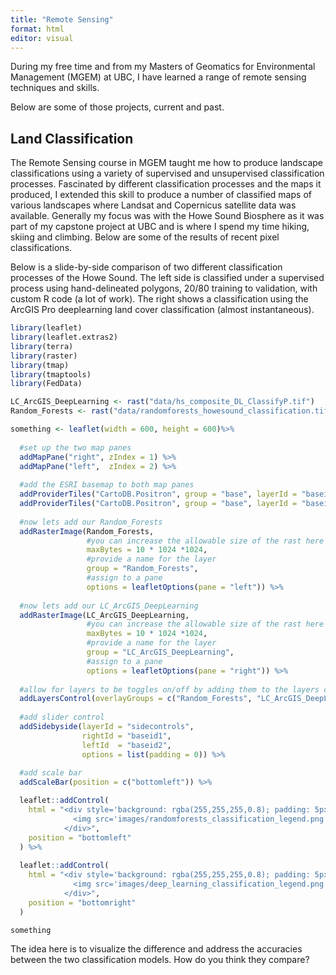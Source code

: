 ```yaml
---
title: "Remote Sensing"
format: html
editor: visual
---
```


During my free time and from my Masters of Geomatics for Environmental Management (MGEM) at UBC, I have learned a range of remote sensing techniques and skills.

Below are some of those projects, current and past.

## Land Classification

The Remote Sensing course in MGEM taught me how to produce landscape classifications using a variety of supervised and unsupervised classification processes. Fascinated by different classification processes and the maps it produced, I extended this skill to produce a number of classified maps of various landscapes where Landsat and Copernicus satellite data was available. Generally my focus was with the Howe Sound Biosphere as it was part of my capstone project at UBC and is where I spend my time hiking, skiing and climbing. Below are some of the results of recent pixel classifications.

Below is a slide-by-side comparison of two different classification processes of the Howe Sound. The left side is classified under a supervised process using hand-delineated polygons, 20/80 training to validation, with custom R code (a lot of work). The right shows a classification using the ArcGIS Pro deeplearning land cover classification (almost instantaneous).

```r
library(leaflet)
library(leaflet.extras2)
library(terra)
library(raster)
library(tmap)
library(tmaptools)
library(FedData)

LC_ArcGIS_DeepLearning <- rast("data/hs_composite_DL_ClassifyP.tif")
Random_Forests <- rast("data/randomforests_howesound_classification.tif")

something <- leaflet(width = 600, height = 600)%>%
  
  #set up the two map panes
  addMapPane("right", zIndex = 1) %>%
  addMapPane("left",  zIndex = 2) %>%
  
  #add the ESRI basemap to both map panes
  addProviderTiles("CartoDB.Positron", group = "base", layerId = "baseid1", options = pathOptions(pane = "right")) %>%
  addProviderTiles("CartoDB.Positron", group = "base", layerId = "baseid2", options = pathOptions(pane = "left")) %>%
  
  #now lets add our Random_Forests
  addRasterImage(Random_Forests, 
                 #you can increase the allowable size of the rast here
                 maxBytes = 10 * 1024 *1024,
                 #provide a name for the layer
                 group = "Random_Forests",
                 #assign to a pane
                 options = leafletOptions(pane = "left")) %>%
  
  #now lets add our LC_ArcGIS_DeepLearning
  addRasterImage(LC_ArcGIS_DeepLearning, 
                 #you can increase the allowable size of the rast here
                 maxBytes = 10 * 1024 *1024,
                 #provide a name for the layer
                 group = "LC_ArcGIS_DeepLearning",
                 #assign to a pane
                 options = leafletOptions(pane = "right")) %>%
  
  #allow for layers to be toggles on/off by adding them to the layers control
  addLayersControl(overlayGroups = c("Random_Forests", "LC_ArcGIS_DeepLearning")) %>%
  
  #add slider control
  addSidebyside(layerId = "sidecontrols",
                rightId = "baseid1",
                leftId  = "baseid2",
                options = list(padding = 0)) %>%
  
  #add scale bar
  addScaleBar(position = c("bottomleft")) %>% 

  leaflet::addControl(
    html = "<div style='background: rgba(255,255,255,0.8); padding: 5px;'>
              <img src='images/randomforests_classification_legend.png' style='width:150px;'>
            </div>",
    position = "bottomleft"
  ) %>%
    
  leaflet::addControl(
    html = "<div style='background: rgba(255,255,255,0.8); padding: 5px;'>
              <img src='images/deep_learning_classification_legend.png' style='width:150px;'>
            </div>",
    position = "bottomright"
  )

something
```

The idea here is to visualize the difference and address the accuracies between the two classification models. How do you think they compare?
